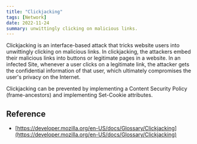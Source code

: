 ```yaml
---
title: "Clickjacking"
tags: [Network]
date: 2022-11-24
summary: unwittingly clicking on malicious links.
---
```


Clickjacking is an interface-based attack that tricks website users into
unwittingly clicking on malicious links. In clickjacking, the attackers embed
their malicious links into buttons or legitimate pages in a website. In an
infected Site, whenever a user clicks on a legitimate link, the attacker gets
the confidential information of that user, which ultimately compromises the
user's privacy on the Internet.

Clickjacking can be prevented by implementing a Content Security Policy
(frame-ancestors) and implementing Set-Cookie attributes.

## Reference

- [https://developer.mozilla.org/en-US/docs/Glossary/Clickjacking](https://developer.mozilla.org/en-US/docs/Glossary/Clickjacking)